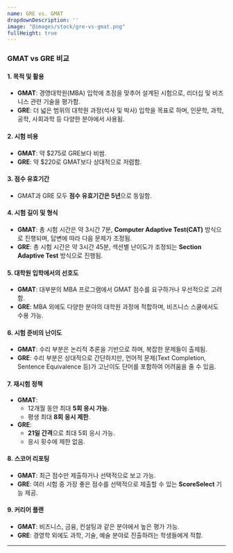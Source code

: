 ```yaml
---
name: GRE vs. GMAT
dropdownDescription: ''
image: "@images/stock/gre-vs-gmat.png"
fullHeight: true
---
```


### GMAT vs GRE 비교

#### 1. 목적 및 활용
- **GMAT**: 경영대학원(MBA) 입학에 초점을 맞추어 설계된 시험으로, 리더십 및 비즈니스 관련 기술을 평가함.
- **GRE**: 더 넓은 범위의 대학원 과정(석사 및 박사) 입학을 목표로 하며, 인문학, 과학, 공학, 사회과학 등 다양한 분야에서 사용됨.

#### 2. 시험 비용
- **GMAT**: 약 $275로 GRE보다 비쌈.
- **GRE**: 약 $220로 GMAT보다 상대적으로 저렴함.

#### 3. 점수 유효기간
- GMAT과 GRE 모두 **점수 유효기간은 5년**으로 동일함.

#### 4. 시험 길이 및 형식
- **GMAT**: 총 시험 시간은 약 3시간 7분, **Computer Adaptive Test(CAT)** 방식으로 진행되며, 답변에 따라 다음 문제가 조정됨.
- **GRE**: 총 시험 시간은 약 3시간 45분, 섹션별 난이도가 조정되는 **Section Adaptive Test** 방식으로 진행됨.

#### 5. 대학원 입학에서의 선호도
- **GMAT**: 대부분의 MBA 프로그램에서 GMAT 점수를 요구하거나 우선적으로 고려함.
- **GRE**: MBA 외에도 다양한 분야의 대학원 과정에 적합하며, 비즈니스 스쿨에서도 수용 가능.

#### 6. 시험 준비의 난이도
- **GMAT**: 수리 부분은 논리적 추론을 기반으로 하며, 복잡한 문제들이 출제됨.
- **GRE**: 수리 부분은 상대적으로 간단하지만, 언어적 문제(Text Completion, Sentence Equivalence 등)가 고난이도 단어를 포함하여 어려움을 줄 수 있음.

#### 7. 재시험 정책
- **GMAT**: 
  - 12개월 동안 최대 **5회 응시 가능**.
  - 평생 최대 **8회 응시 제한**.
- **GRE**:
  - **21일 간격**으로 최대 5회 응시 가능.
  - 응시 횟수에 제한 없음.

#### 8. 스코어 리포팅
- **GMAT**: 최근 점수만 제출하거나 선택적으로 보고 가능.
- **GRE**: 여러 시험 중 가장 좋은 점수를 선택적으로 제출할 수 있는 **ScoreSelect** 기능 제공.

#### 9. 커리어 플랜
- **GMAT**: 비즈니스, 금융, 컨설팅과 같은 분야에서 높은 평가 가능.
- **GRE**: 경영학 외에도 과학, 기술, 예술 분야로 진출하려는 학생들에게 적합.

---